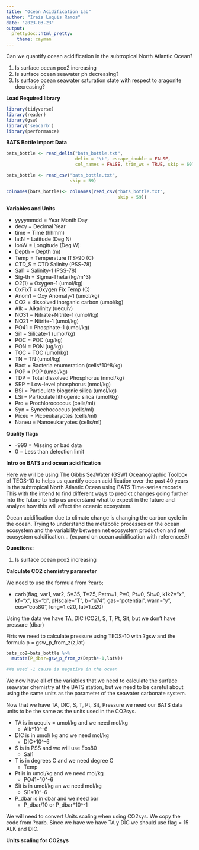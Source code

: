 ```yaml
---
title: "Ocean Acidification Lab"
author: "Irais Luquis Ramos"
date: "2023-03-23"
output: 
  prettydoc::html_pretty:
    theme: cayman
---
```


Can we quantify ocean acidification in the subtropical North Atlantic Ocean?
  
  1) Is surface ocean pco2 increasing
  2) Is surface ocean seawater ph decreasing? 
  3) Is surface ocean seawater saturation state with respect to aragonite           decreasing? 
  
**Load Required library**
```r
library(tidyverse)
library(reader)
library(gsw)
library('seacarb')
library(performance)
```
**BATS Bottle Import Data**
```r
bats_bottle <- read_delim("bats_bottle.txt", 
                          delim = "\t", escape_double = FALSE, 
                          col_names = FALSE, trim_ws = TRUE, skip = 60)

bats_bottle <- read_csv("bats_bottle.txt", 
                        skip = 59)

colnames(bats_bottle)<- colnames(read_csv("bats_bottle.txt", 
                                          skip = 59))
```

**Variables and Units**

- yyyymmdd = Year Month Day   
- decy   = Decimal Year     
- time   = Time (hhmm)      
- latN   = Latitude (Deg N) 
- lonW   = Longitude (Deg W)
- Depth  = Depth (m)                  
- Temp   = Temperature ITS-90 (C)    
- CTD_S  = CTD Salinity (PSS-78)      
- Sal1   = Salinity-1 (PSS-78)        
- Sig-th = Sigma-Theta (kg/m^3)       
- O2(1)  = Oxygen-1 (umol/kg)          
- OxFixT = Oxygen Fix Temp (C)        
- Anom1  = Oxy Anomaly-1 (umol/kg)    
- CO2    = dissolved inorganic carbon (umol/kg)              
- Alk    = Alkalinity (uequiv)        
- NO31   = Nitrate+Nitrite-1 (umol/kg)
- NO21   = Nitrite-1 (umol/kg)        
- PO41   = Phosphate-1 (umol/kg)      
- Si1    = Silicate-1 (umol/kg)       
- POC    = POC (ug/kg)                
- PON    = PON (ug/kg)                
- TOC    = TOC (umol/kg)                
- TN     = TN (umol/kg)  
- Bact   = Bacteria enumeration (cells*10^8/kg)   
- POP    = POP (umol/kg)
- TDP    = Total dissolved Phosphorus (nmol/kg)
- SRP    = Low-level phosphorus (nmol/kg)
- BSi    = Particulate biogenic silica (umol/kg)
- LSi    = Particulate lithogenic silica  (umol/kg)
- Pro    = Prochlorococcus (cells/ml)
- Syn    = Synechococcus (cells/ml)
- Piceu  = Picoeukaryotes (cells/ml)
- Naneu  = Nanoeukaryotes (cells/ml)

**Quality flags**
  
- -999 = Missing or bad data
- 0 = Less than detection limit

**Intro on BATS and ocean acidification**

Here we will be using The Gibbs SeaWater (GSW) Oceanographic Toolbox of TEOS-10 to helps us quantify ocean acidification over the past 40 years in the subtropical North Atlantic Ocean using BATS Time-series records. This with the intend to find different ways to predict changes going further into the future to help us understand what to expect in the future and analyze how this will affect the oceanic ecosystem. 

Ocean acidification due to climate change is changing the carbon cycle in the ocean. Trying to understand the metabolic processes on the ocean ecosystem and the variability between net ecosystem production and net ecosystem calcification...   (expand on ocean acidification with references?)

**Questions:**

1) Is surface ocean pco2 increasing

**Calculate CO2 chemistry parameter**

We need to use the formula from ?carb;

- carb(flag, var1, var2, S=35, T=25, Patm=1, P=0, Pt=0, Sit=0,
    k1k2="x", kf="x", ks="d", pHscale="T", b="u74", gas="potential", 
    warn="y", eos="eos80", long=1.e20, lat=1.e20)

Using the data we have TA, DIC (CO2), S, T, Pt, Sit, but we don't have pressure (dbar)

Firts we need to calculate pressure using TEOS-10 with ?gsw and the formula 
p = gsw_p_from_z(z,lat)
```r
bats_co2=bats_bottle %>%
  mutate(P_dbar=gsw_p_from_z(Depth*-1,latN))

#We used -1 cause is negative in the ocean

```

We now have all of the variables that we need to calculate the surface seawater chemistry at the BATS station, but we need to be careful about using the same units as the parameter of the seawater carbonate system. 

Now that we have TA, DIC, S, T, Pt, Sit, Pressure we need our BATS data units to be the same as the units used in the CO2sys. 

- TA is in uequiv = umol/kg and we need mol/kg
  - Alk*10^-6

- DIC is in umol/ kg and we need mol/kg
  - DIC*10^-6

- S is in PSS and we will use Eos80
  - Sal1

- T is in degrees C and we need degree C
  - Temp

- Pt is in umol/kg and we need mol/kg
  - PO41*10^-6

- Sit is in umol/kg an we need mol/kg
  - Si1*10^-6

- P_dbar is in dbar and we need bar 
  - P_dbar/10 or P_dbar*10^-1
  
We will need to convert Units scaling when using CO2sys. We copy the code from ?carb. Since we have we have TA y DIC we should use flag = 15 ALK and DIC. 

**Units scaling for CO2sys**